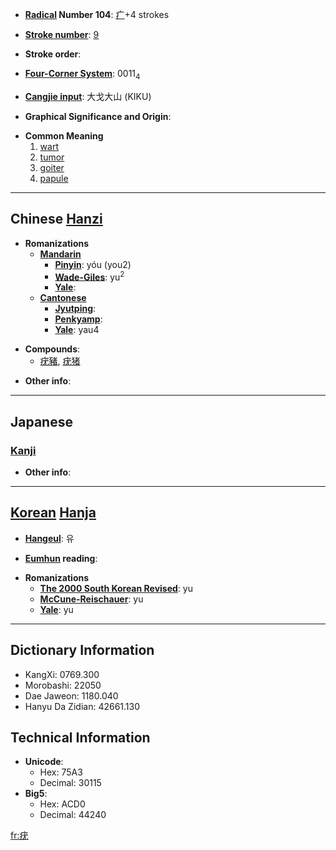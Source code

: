 * '''[[Wiktionary:Chinese radical index| Radical]] Number 104''': [[Wiktionary:Chinese radical index 疒|疒]]+4 strokes

* '''[[Wiktionary:Chinese total strokes index|Stroke number]]''': [[Wiktionary:Chinese total strokes index 9|9]]

* '''Stroke order''': 

* '''[[Wiktionary:Chinese four corner index|Four-Corner System]]''': 0011<sub>4</sub>

* '''[[Wiktionary:Chinese Cangjie index|Cangjie input]]''': 大戈大山 (KIKU)

* '''Graphical Significance and Origin''': 

* '''Common Meaning'''
*#[[wart]]
*# [[tumor]]
*# [[goiter]]
*# [[papule]]


----

== Chinese [[Hanzi]] ==

* '''Romanizations'''
** '''[[Mandarin]]'''
*** '''[[Pinyin]]''': yóu (you2)
*** '''[[Wade-Giles]]''': yu<sup>2</sup>
*** '''[[Yale]]''': 
** '''[[Cantonese]]'''
*** '''[[Jyutping]]''':
*** '''[[Penkyamp]]''': 
*** '''[[Yale]]''': yau4

* '''Compounds''':
**[[疣豬]], [[疣猪]]

* '''Other info''': 

----

==Japanese==
===[[Kanji]]===
{{kanji|on readings=[[ゆう]] (yū)|kun readings=[[いぼ]] (ibo)}}

* '''Other info''':  

----

== [[Korean]] [[Hanja]] ==

* '''[[Hangeul]]''': 유

* '''[[Eumhun]] reading''': 

* '''Romanizations'''
** '''[[The 2000 South Korean Revised Romanization|The 2000 South Korean Revised]]''': yu
** '''[[McCune-Reischauer]]''': yu
** '''[[Yale]]''': yu

----

== Dictionary Information ==

* KangXi: 0769.300
* Morobashi: 22050
* Dae Jaweon: 1180.040
* Hanyu Da Zidian: 42661.130

== Technical Information ==

* '''Unicode''':
** Hex: 75A3
** Decimal: 30115
* '''Big5''':
** Hex: ACD0
** Decimal: 44240

[[fr:疣]]